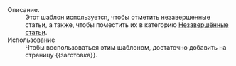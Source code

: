 ;Описание.
:Этот шаблон используется, чтобы отметить незавершенные статьи, а также, чтобы поместить их в категорию [[:Категория:Незавершённые статьи|Незавершённые статьи]].
;Использование
:Чтобы воспользоваться этим шаблоном, достаточно добавить на страницу <nowiki>{{заготовка}}</nowiki>.

<includeonly>[[Категория:Административные шаблоны|{{PAGENAME}}]]</includeonly><noinclude>[[Категория:Документация шаблонов|{{PAGENAME}}]]</noinclude>